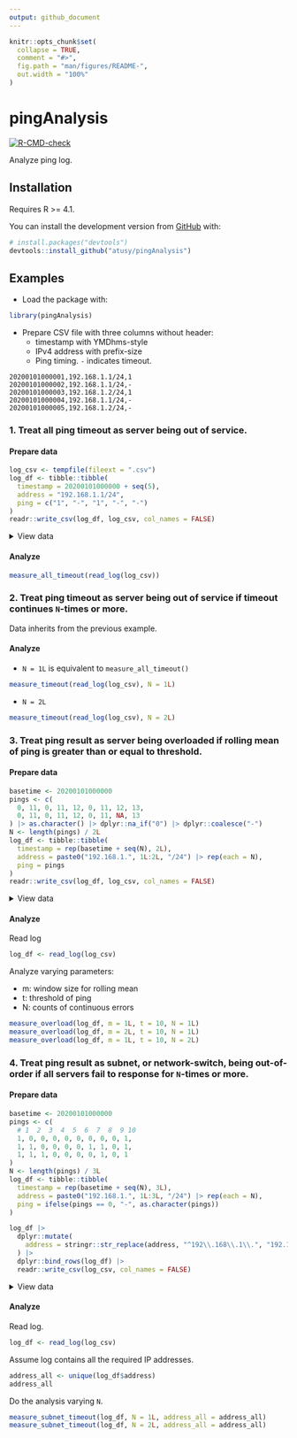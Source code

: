 ```yaml
---
output: github_document
---
```


<!-- README.md is generated from README.Rmd. Please edit that file -->

```r
knitr::opts_chunk$set(
  collapse = TRUE,
  comment = "#>",
  fig.path = "man/figures/README-",
  out.width = "100%"
)
```

# pingAnalysis

<!-- badges: start -->
[![R-CMD-check](https://github.com/atusy/pingAnalysis/workflows/R-CMD-check/badge.svg)](https://github.com/atusy/pingAnalysis/actions)
<!-- badges: end -->

Analyze ping log.

## Installation

Requires R >= 4.1.

You can install the development version from [GitHub](https://github.com/) with:

``` r
# install.packages("devtools")
devtools::install_github("atusy/pingAnalysis")
```

## Examples

- Load the package with:

```r
library(pingAnalysis)
```

- Prepare CSV file with three columns without header:
    - timestamp with YMDhms-style
    - IPv4 address with prefix-size
    - Ping timing. `-` indicates timeout.

```csv
20200101000001,192.168.1.1/24,1
20200101000002,192.168.1.1/24,-
20200101000003,192.168.1.2/24,1
20200101000004,192.168.1.1/24,-
20200101000005,192.168.1.2/24,-
```

### 1. Treat all ping timeout as server being out of service.

#### Prepare data

```r
log_csv <- tempfile(fileext = ".csv")
log_df <- tibble::tibble(
  timestamp = 20200101000000 + seq(5),
  address = "192.168.1.1/24",
  ping = c("1", "-", "1", "-", "-")
)
readr::write_csv(log_df, log_csv, col_names = FALSE)
```

<details><summary>View data</summary>

```r
cat(readr::read_lines(log_csv), sep = "\n")
```

</details>

#### Analyze

```r
measure_all_timeout(read_log(log_csv))
```

### 2. Treat ping timeout as server being out of service **if timeout continues `N`-times or more**.

Data inherits from the previous example.

#### Analyze

- `N = 1L` is equivalent to `measure_all_timeout()`

```r
measure_timeout(read_log(log_csv), N = 1L)
```

- `N = 2L`

```r
measure_timeout(read_log(log_csv), N = 2L)
```

### 3. Treat ping result as server being overloaded if rolling mean of ping is greater than or equal to threshold.

#### Prepare data

```r
basetime <- 20200101000000
pings <- c(
  0, 11, 0, 11, 12, 0, 11, 12, 13,
  0, 11, 0, 11, 12, 0, 11, NA, 13
) |> as.character() |> dplyr::na_if("0") |> dplyr::coalesce("-")
N <- length(pings) / 2L
log_df <- tibble::tibble(
  timestamp = rep(basetime + seq(N), 2L),
  address = paste0("192.168.1.", 1L:2L, "/24") |> rep(each = N),
  ping = pings
)
readr::write_csv(log_df, log_csv, col_names = FALSE)
```

<details><summary>View data</summary>

```r
cat(readr::read_lines(log_csv), sep = "\n")
```

</details>

#### Analyze

Read log

```r
log_df <- read_log(log_csv)
```

Analyze varying parameters:

- m: window size for rolling mean
- t: threshold of ping
- N: counts of continuous errors

```r
measure_overload(log_df, m = 1L, t = 10, N = 1L)
measure_overload(log_df, m = 2L, t = 10, N = 1L)
measure_overload(log_df, m = 1L, t = 10, N = 2L)
```

### 4. Treat ping result as **subnet**, or network-switch, being out-of-order if all servers fail to response for `N`-times or more.

#### Prepare data

```r
basetime <- 20200101000000
pings <- c(
  # 1  2  3  4  5  6  7  8  9 10
  1, 0, 0, 0, 0, 0, 0, 0, 0, 1,
  1, 1, 0, 0, 0, 0, 1, 1, 0, 1,
  1, 1, 1, 0, 0, 0, 0, 1, 0, 1
)
N <- length(pings) / 3L
log_df <- tibble::tibble(
  timestamp = rep(basetime + seq(N), 3L),
  address = paste0("192.168.1.", 1L:3L, "/24") |> rep(each = N),
  ping = ifelse(pings == 0, "-", as.character(pings))
)

log_df |>
  dplyr::mutate(
    address = stringr::str_replace(address, "^192\\.168\\.1\\.", "192.168.2.")
  ) |>
  dplyr::bind_rows(log_df) |>
  readr::write_csv(log_csv, col_names = FALSE)
```

<details><summary>View data</summary>

```r
cat(readr::read_lines(log_csv), sep = "\n")
```

</details>

#### Analyze

Read log.

```r
log_df <- read_log(log_csv)
```

Assume log contains all the required IP addresses.

```r
address_all <- unique(log_df$address)
address_all
```

Do the analysis varying `N`.

```r
measure_subnet_timeout(log_df, N = 1L, address_all = address_all)
measure_subnet_timeout(log_df, N = 2L, address_all = address_all)
```


